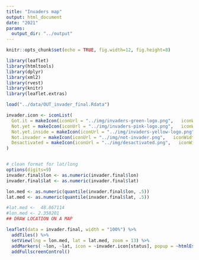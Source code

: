 ```yaml
---
title: "Invaders map"
output: html_document
date: "2021"
params: 
  output_dir: "../output"
---
```


```r
knitr::opts_chunk$set(echo = TRUE, fig.width=12, fig.height=8)

```

```r
library(leaflet)
library(htmltools)
library(dplyr)
library(xml2)
library(rvest)
library(knitr)
library(leaflet.extras)

load("../data/OUT_invader_final.Rdata")

invader.icon <- iconList(
  Got.it = makeIcon(iconUrl = "../img/invaders-green-logo.png",   iconWidth = 20, iconHeight = 20),
  Not.yet = makeIcon(iconUrl = "../img/invaders-pink-logo.png",   iconWidth = 20, iconHeight = 20),
  Not.yet.inside = makeIcon(iconUrl = "../img/invaders-yellow-logo.png",   iconWidth = 20, iconHeight = 20),
  Not.invader = makeIcon(iconUrl = "../img/not-invader.png",   iconWidth = 20, iconHeight = 20),
  Desactivated = makeIcon(iconUrl = "../img/desactivated.png",   iconWidth = 20, iconHeight = 20)
)


# clean format for lat/long
options(digits=9)
invader.final$lon <- as.numeric(invader.final$lon)
invader.final$lat <- as.numeric(invader.final$lat)

lon.med <- as.numeric(quantile(invader.final$lon, .5))
lat.med <- as.numeric(quantile(invader.final$lat, .5))

#lat.med <-  48.867114 
#lon.med <- 2.358201
## DRAW LOCATION ON A MAP

leaflet(data = invader.final, width = "100%") %>%
  addTiles() %>%
  setView(lng = lon.med, lat = lat.med, zoom = 13) %>%
  addMarkers( ~lon, ~lat, icon = ~invader.icon[status], popup = ~htmlEscape(paste(code, invaders.geo))) %>%
  addFullscreenControl()
```
